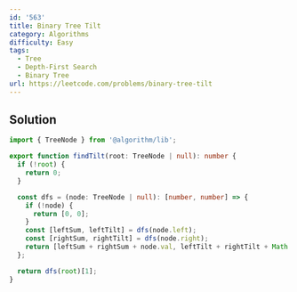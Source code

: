 ```yaml
---
id: '563'
title: Binary Tree Tilt
category: Algorithms
difficulty: Easy
tags:
  - Tree
  - Depth-First Search
  - Binary Tree
url: https://leetcode.com/problems/binary-tree-tilt
---
```


## Solution

```typescript filename="solution.ts" copy
import { TreeNode } from '@algorithm/lib';

export function findTilt(root: TreeNode | null): number {
  if (!root) {
    return 0;
  }

  const dfs = (node: TreeNode | null): [number, number] => {
    if (!node) {
      return [0, 0];
    }
    const [leftSum, leftTilt] = dfs(node.left);
    const [rightSum, rightTilt] = dfs(node.right);
    return [leftSum + rightSum + node.val, leftTilt + rightTilt + Math.abs(leftSum - rightSum)];
  };

  return dfs(root)[1];
}
```
